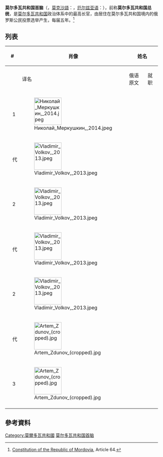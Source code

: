 {{Infobox political post
|post            = 首脑
|body            = 莫尔多瓦共和国
|nativename      =
|insignia        = Coat of Arms of Mordovia.svg
|insigniasize    = 125px
|insigniacaption = 
|department      =
|image           = Artem Zdunov (cropped).jpg
|imagesize       = 
|alt             = 
|incumbent       = {{link-en|阿尔乔姆·阿列克谢耶维奇·兹杜诺夫|Artyom Zdunov|阿尔乔姆·兹杜诺夫}}
|incumbentsince  = 2021年9月29日
|residence       = 俄羅斯[[莫尔多瓦共和国|莫尔多瓦共和国]][[萨兰斯克|萨兰斯克]]
|nominator       = 
|nominatorpost   =
|appointer       = [[直接選舉|直接選舉]]
|appointerpost   = 
|termlength      = 5年
|inaugural       = {{link-en|尼古拉·伊万诺维奇·梅尔库什金|Nikolay Merkushkin|尼古拉·梅尔库什金}}
|formation       = 1995年9月22日
|last            =
|abolished       =
|succession      = 
|salary          = 
|website         = 
}}
'''莫尔多瓦共和国首脑'''（{{lang-ru|Глава́ Респу́блики Мордо́вия}}，[[莫克沙語|莫克沙語]]：{{lang|mdf|Мордовия Республикть Оцюняц}}，[[厄尔兹亚语|厄尔兹亚语]]：{{lang|myv|Мордовия Республикань Прявт}}），前称'''莫尔多瓦共和国总统'''，是[[莫尔多瓦共和国|莫尔多瓦共和国]]政治体系中的最高长官，由居住在莫尔多瓦共和国境内的俄罗斯公民投票选举产生，每届五年。<ref>[http://constitution.garant.ru/region/cons_mordov/chapter/4/#block_4 Constitution of the Republic of Mordovia], Article 64.</ref>

== 列表 ==
{| class="wikitable" style="margin-bottom: 10px;"
|-
! colspan="2" width=30|#
! rowspan="2"|肖像 
! colspan="2"|姓名
! colspan="2"|任期
! rowspan="2"|政党
|-
!
!
! 译名
! 俄语原文
! 就职 
! 离职 
|-
| style="background:{{Party meta/color/無黨籍}};"|
| rowspan=2| 1
| rowspan=2| [[File:Николай_Меркушкин,_2014.jpeg|90px]]
| rowspan=2| {{link-en|尼古拉·伊万诺维奇·梅尔库什金|Nikolay Merkushkin|尼古拉·梅尔库什金}}
| rowspan=2| {{lang|ru|Николай Меркушкин}}
| rowspan=2| 1995年9月22日
| rowspan=2| 2012年5月10日
| [[無黨籍|無黨籍]] 
|-
| style="background:{{Party meta/color/統一俄羅斯黨}};"|
| [[統一俄羅斯|統一俄羅斯]] 
|- bgcolor="#E6E6AA" 
| style="background:{{Party meta/color/統一俄羅斯黨}};"|
| 代
| [[File:Vladimir_Volkov,_2013.jpeg|90px]]
| {{link-en|弗拉基米尔·德米特里耶维奇·沃尔科夫|Vladimir Volkov (politician)|弗拉基米尔·沃尔科夫}}
| {{lang|ru|Владимир Волков}}
| 2012年5月10日
| 2012年5月14日
| 统一俄罗斯
|-
| style="background:{{Party meta/color/統一俄羅斯黨}};"|
| 2
| [[File:Vladimir_Volkov,_2013.jpeg|90px]]
| {{link-en|弗拉基米尔·德米特里耶维奇·沃尔科夫|Vladimir Volkov (politician)|弗拉基米尔·沃尔科夫}}
| {{lang|ru|Владимир Волков}}
| 2012年5月14日
| 2017年4月17日
| 统一俄罗斯
|- bgcolor="#E6E6AA" 
| style="background:{{Party meta/color/統一俄羅斯黨}};"|
| 代
| [[File:Vladimir_Volkov,_2013.jpeg|90px]]
| {{link-en|弗拉基米尔·德米特里耶维奇·沃尔科夫|Vladimir Volkov (politician)|弗拉基米尔·沃尔科夫}}
| {{lang|ru|Владимир Волков}}
| 2017年4月17日
| 2017年9月19日
| 统一俄罗斯
|-
| style="background:{{Party meta/color/統一俄羅斯黨}};"|
| 2
| [[File:Vladimir_Volkov,_2013.jpeg|90px]]
| {{link-en|弗拉基米尔·德米特里耶维奇·沃尔科夫|Vladimir Volkov (politician)|弗拉基米尔·沃尔科夫}}
| {{lang|ru|Владимир Волков}}
| 2017年9月19日
| 2020年11月18日
| 统一俄罗斯
|- bgcolor="#E6E6AA" 
| style="background:{{Party meta/color/統一俄羅斯黨}};"|
| 代
| [[File:Artem_Zdunov_(cropped).jpg|90px]]
| {{link-en|阿尔乔姆·阿列克谢耶维奇·兹杜诺夫|Artyom Zdunov|阿尔乔姆·兹杜诺夫}}
| {{lang|ru|Владимир Волков}}
| 2020年11月18日
| 2021年9月29日
| 统一俄罗斯
|-
| style="background:{{Party meta/color/統一俄羅斯黨}};"|
| 3
| [[File:Artem_Zdunov_(cropped).jpg|90px]]
| {{link-en|阿尔乔姆·阿列克谢耶维奇·兹杜诺夫|Artyom Zdunov|阿尔乔姆·兹杜诺夫}}
| {{lang|ru|Владимир Волков}}
| 2021年9月29日
| ''现任''
| 统一俄罗斯
|-
|}

== 參考資料 ==
{{reflist}}

{{俄罗斯联邦主体首长}}
[[Category:莫爾多瓦共和國|Category:莫爾多瓦共和國]]
[[Category:莫尔多瓦共和国首脑|]]